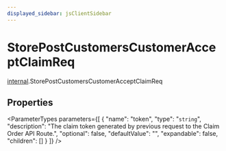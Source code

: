 ```yaml
---
displayed_sidebar: jsClientSidebar
---
```



# StorePostCustomersCustomerAcceptClaimReq

[internal](../../modules/internal.mdx).StorePostCustomersCustomerAcceptClaimReq

## Properties

<ParameterTypes parameters={[
  {
    "name": "token",
    "type": "`string`",
    "description": "The claim token generated by previous request to the Claim Order API Route.",
    "optional": false,
    "defaultValue": "",
    "expandable": false,
    "children": []
  }
]} />
